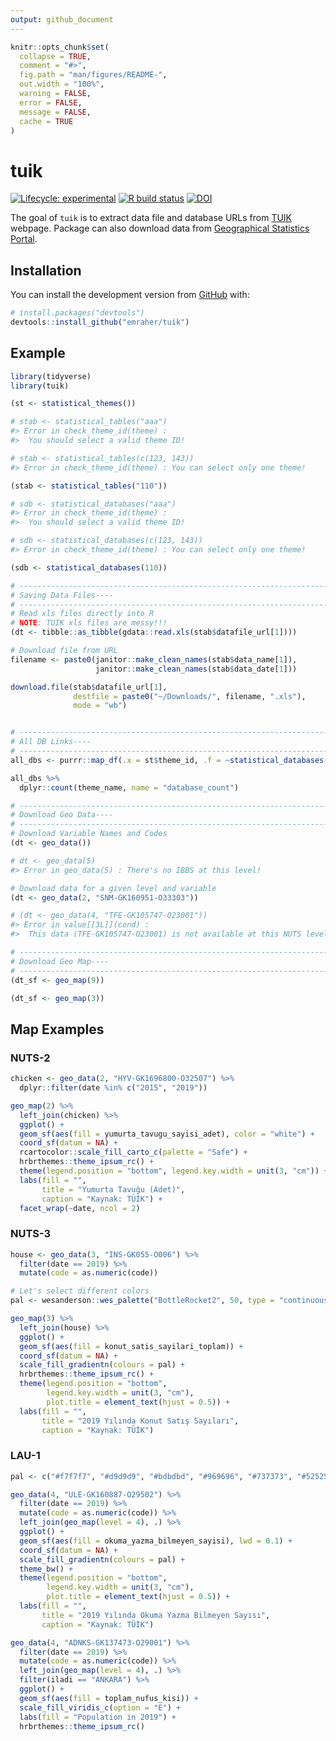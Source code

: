 ```yaml
---
output: github_document
---
```


<!-- README.md is generated from README.Rmd. Please edit that file -->

```r
knitr::opts_chunk$set(
  collapse = TRUE,
  comment = "#>",
  fig.path = "man/figures/README-",
  out.width = "100%",
  warning = FALSE, 
  error = FALSE, 
  message = FALSE,
  cache = TRUE
)
```

# tuik

<!-- badges: start -->
[![Lifecycle: experimental](https://img.shields.io/badge/lifecycle-experimental-orange.svg)](https://www.tidyverse.org/lifecycle/#experimental)
[![R build status](https://github.com/emraher/tuik/workflows/R-CMD-check/badge.svg)](https://github.com/emraher/tuik/actions)
[![DOI](https://zenodo.org/badge/313863336.svg)](https://zenodo.org/badge/latestdoi/313863336)
<!-- badges: end -->

The goal of `tuik` is to extract data file and database URLs from [TUIK](https://data.tuik.gov.tr/) webpage. Package can also download data from [Geographical Statistics Portal](https://cip.tuik.gov.tr/).

## Installation

You can install the development version from [GitHub](https://github.com/emraher/tuik) with:

``` r
# install.packages("devtools")
devtools::install_github("emraher/tuik")
```

## Example

```r
library(tidyverse)
library(tuik)

(st <- statistical_themes())

# stab <- statistical_tables("aaa")
#> Error in check_theme_id(theme) : 
#>  You should select a valid theme ID!

# stab <- statistical_tables(c(123, 143))
#> Error in check_theme_id(theme) : You can select only one theme!

(stab <- statistical_tables("110"))

# sdb <- statistical_databases("aaa")
#> Error in check_theme_id(theme) : 
#>  You should select a valid theme ID!

# sdb <- statistical_databases(c(123, 143))
#> Error in check_theme_id(theme) : You can select only one theme!

(sdb <- statistical_databases(110))

# -------------------------------------------------------------------------- ###
# Saving Data Files----
# -------------------------------------------------------------------------- ###
# Read xls files directly into R
# NOTE: TUIK xls files are messy!!!
(dt <- tibble::as_tibble(gdata::read.xls(stab$datafile_url[1])))

# Download file from URL
filename <- paste0(janitor::make_clean_names(stab$data_name[1]),
                   janitor::make_clean_names(stab$data_date[1]))

download.file(stab$datafile_url[1],
              destfile = paste0("~/Downloads/", filename, ".xls"),
              mode = "wb")


# -------------------------------------------------------------------------- ###
# All DB Links----
# -------------------------------------------------------------------------- ###
all_dbs <- purrr::map_df(.x = st$theme_id, .f = ~statistical_databases(.x))

all_dbs %>%
  dplyr::count(theme_name, name = "database_count")

# -------------------------------------------------------------------------- ###
# Download Geo Data----
# -------------------------------------------------------------------------- ###
# Download Variable Names and Codes
(dt <- geo_data())

# dt <- geo_data(5)
#> Error in geo_data(5) : There's no IBBS at this level!

# Download data for a given level and variable
(dt <- geo_data(2, "SNM-GK160951-O33303"))

# (dt <- geo_data(4, "TFE-GK105747-O23001"))
#> Error in value[[3L]](cond) : 
#>  This data (TFE-GK105747-O23001) is not available at this NUTS level (level = 4)!!!

# -------------------------------------------------------------------------- ###
# Download Geo Map----
# -------------------------------------------------------------------------- ###
(dt_sf <- geo_map(9))

(dt_sf <- geo_map(3))
```



## Map Examples

### NUTS-2
```r
chicken <- geo_data(2, "HYV-GK1696800-O32507") %>% 
  dplyr::filter(date %in% c("2015", "2019"))

geo_map(2) %>% 
  left_join(chicken) %>% 
  ggplot() +
  geom_sf(aes(fill = yumurta_tavugu_sayisi_adet), color = "white") +
  coord_sf(datum = NA) + 
  rcartocolor::scale_fill_carto_c(palette = "Safe") +
  hrbrthemes::theme_ipsum_rc() +
  theme(legend.position = "bottom", legend.key.width = unit(3, "cm")) +
  labs(fill = "",
       title = "Yumurta Tavuğu (Adet)",
       caption = "Kaynak: TÜİK") +
  facet_wrap(~date, ncol = 2)
```


### NUTS-3
```r
house <- geo_data(3, "INS-GK055-O006") %>% 
  filter(date == 2019) %>% 
  mutate(code = as.numeric(code))

# Let's select different colors
pal <- wesanderson::wes_palette("BottleRocket2", 50, type = "continuous")

geo_map(3) %>% 
  left_join(house) %>% 
  ggplot() +
  geom_sf(aes(fill = konut_satis_sayilari_toplam)) +
  coord_sf(datum = NA) + 
  scale_fill_gradientn(colours = pal) + 
  hrbrthemes::theme_ipsum_rc() +
  theme(legend.position = "bottom", 
        legend.key.width = unit(3, "cm"),
        plot.title = element_text(hjust = 0.5)) +
  labs(fill = "",
       title = "2019 Yılında Konut Satış Sayıları",
       caption = "Kaynak: TÜİK")
```


### LAU-1

```r

pal <- c("#f7f7f7", "#d9d9d9", "#bdbdbd", "#969696", "#737373", "#525252", "#252525")

geo_data(4, "ULE-GK160887-O29502") %>% 
  filter(date == 2019) %>% 
  mutate(code = as.numeric(code)) %>% 
  left_join(geo_map(level = 4), .) %>% 
  ggplot() +
  geom_sf(aes(fill = okuma_yazma_bilmeyen_sayisi), lwd = 0.1) +
  coord_sf(datum = NA) + 
  scale_fill_gradientn(colours = pal) +
  theme_bw() +
  theme(legend.position = "bottom", 
        legend.key.width = unit(3, "cm"),
        plot.title = element_text(hjust = 0.5)) +
  labs(fill = "",
       title = "2019 Yılında Okuma Yazma Bilmeyen Sayısı",
       caption = "Kaynak: TÜİK")
```

```r
geo_data(4, "ADNKS-GK137473-O29001") %>% 
  filter(date == 2019) %>% 
  mutate(code = as.numeric(code)) %>% 
  left_join(geo_map(level = 4), .) %>% 
  filter(iladi == "ANKARA") %>% 
  ggplot() +
  geom_sf(aes(fill = toplam_nufus_kisi)) +
  scale_fill_viridis_c(option = "E") +
  labs(fill = "Population in 2019") +
  hrbrthemes::theme_ipsum_rc()
```

